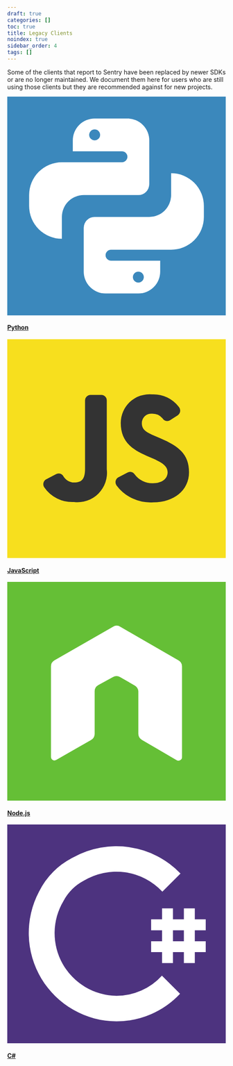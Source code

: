 ```yaml
---
draft: true
categories: []
toc: true
title: Legacy Clients
noindex: true
sidebar_order: 4
tags: []
---
```


Some of the clients that report to Sentry have been replaced by newer SDKs or are no longer maintained. We document them here for users who are still using those clients but they are recommended against for new projects.

<div class="container mt-4 mb-3">
  <div class="row">
    <div class="col-sm-6 col-lg-4 platform-link mb-3">
      <a href="/clients/python/" class="row align-items-center">
        <div class="col-2 col-sm-3 mx-sm-auto">
          <svg xmlns="http://www.w3.org/2000/svg" viewBox="0 0 20 20">
            <title>Python</title>
            <rect width="20" height="20" style="fill:#3b88bc" />
            <path
              d="M8,2A2,2,0,0,0,6,4V5h4.5a.5.5,0,0,1,0,1H5A3,3,0,0,0,2,9H2v1a3,3,0,0,0,3,3V11A2,2,0,0,1,7,9h5a1,1,0,0,0,1-1V4a2,2,0,0,0-2-2ZM8,4a.5.5,0,1,1,.5-.5A.5.5,0,0,1,8,4Z"
              style="fill:#fff"
            />
            <path
              d="M12,18a2,2,0,0,0,2-2V15H9.5a.5.5,0,0,1,0-1H15a3,3,0,0,0,3-3h0V10a3,3,0,0,0-3-3V9a2,2,0,0,1-2,2H8a1,1,0,0,0-1,1v4a2,2,0,0,0,2,2Zm0-2a.5.5,0,1,1-.5.5A.5.5,0,0,1,12,16Z"
              style="fill:#fff"
            />
          </svg>
        </div>
        <div class="col-10 col-sm-9 pl-0">
          <h4 class="mb-0">Python</h4>
        </div>
      </a>
    </div>
    <div class="col-sm-6 col-lg-4 platform-link mb-3">
      <a href="/clients/javascript/" class="row align-items-center">
        <div class="col-2 col-sm-3 mx-sm-auto">
          <svg xmlns="http://www.w3.org/2000/svg" viewBox="0 0 20 20">
            <title>JavaScript</title>
            <rect width="20" height="20" style="fill:#f7df1e" />
            <path
              d="M11,12.19a.5.5,0,0,1,.64.13,2,2,0,0,0,1.7.84c.82,0,1.34-.41,1.34-1s-.54-.91-1.44-1.3l-.49-.21c-1.42-.61-2.36-1.37-2.36-3a2.63,2.63,0,0,1,2.88-2.61A2.92,2.92,0,0,1,15.72,6.2a.52.52,0,0,1-.11.75l-.7.45a.49.49,0,0,1-.65-.11,1.23,1.23,0,0,0-1-.48.86.86,0,0,0-.94.85c0,.59.36.83,1.21,1.19l.49.21c1.68.72,2.62,1.45,2.62,3.1s-1.39,2.75-3.26,2.75A3.88,3.88,0,0,1,10,13.36a.51.51,0,0,1,.16-.73Zm-6.55.15a.49.49,0,0,1,.67.16,1.17,1.17,0,0,0,1,.6c.65,0,1-.25,1-1.25V5.59a.51.51,0,0,1,.5-.5h1a.5.5,0,0,1,.49.5v6.29a2.69,2.69,0,0,1-3,3,3.11,3.11,0,0,1-2.73-1.35.51.51,0,0,1,.16-.71Z"
              style="fill:#333"
            />
          </svg>
        </div>
        <div class="col-10 col-sm-9 pl-0">
          <h4 class="mb-0">JavaScript</h4>
        </div>
      </a>
    </div>
    <div class="col-sm-6 col-lg-4 platform-link mb-3">
      <a href="/clients/node/" class="row align-items-center">
        <div class="col-2 col-sm-3 mx-sm-auto">
          <svg xmlns="http://www.w3.org/2000/svg" viewBox="0 0 20 20">
            <title>Node.js</title>
            <rect width="20" height="20" style="fill:#65bf36" />
            <path
              d="M16,7.73a.63.63,0,0,0-.33-.56L10.32,4.09A.52.52,0,0,0,10,4H10a.52.52,0,0,0-.29.09L4.32,7.17A.64.64,0,0,0,4,7.73V16a.32.32,0,0,0,.48.28l3.18-1.82A.64.64,0,0,0,8,13.92V10a.65.65,0,0,1,.32-.56L9.68,8.7a.68.68,0,0,1,.64,0l1.36.78A.65.65,0,0,1,12,10v3.88a.65.65,0,0,0,.32.56L15.5,16.3a.33.33,0,0,0,.33,0A.31.31,0,0,0,16,16Z"
              style="fill:#fff;fill-rule:evenodd"
            />
          </svg>
        </div>
        <div class="col-10 col-sm-9 pl-0">
          <h4 class="mb-0">Node.js</h4>
        </div>
      </a>
    </div>
    <div class="col-sm-6 col-lg-4 platform-link mb-3">
      <a href="/clients/csharp/" class="row align-items-center">
        <div class="col-2 col-sm-3 mx-sm-auto">
          <svg xmlns="http://www.w3.org/2000/svg" viewBox="0 0 20 20">
            <title>C Sharp</title>
            <rect width="20" height="20" style="fill:#4d337f" />
            <path
              d="M10,15.66A5.73,5.73,0,0,1,5.14,7,4.52,4.52,0,0,1,7,5.14a5.79,5.79,0,0,1,7.2,1l1.66-1.66A8.15,8.15,0,0,0,6.06,3,6.86,6.86,0,0,0,2.9,6.15,8.08,8.08,0,0,0,10,18a8,8,0,0,0,5.82-2.52l-1.66-1.66A5.61,5.61,0,0,1,10,15.66Z"
              style="fill:#fff"
            />
            <path
              d="M18.17,9.67v-1h-1v-1h-1v1h-1v-1h-1v1h-1v1h1v1h-1v1h1v1h1v-1h1v1h1v-1h1v-1h-1v-1Zm-2,1h-1v-1h1Z"
              style="fill:#fff"
            />
          </svg>
        </div>
        <div class="col-10 col-sm-9 pl-0">
          <h4 class="mb-0">C#</h4>
        </div>
      </a>
    </div>
  </div>
</div>
